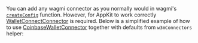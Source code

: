 You can add any wagmi connector as you normally would in wagmi's [`createConfig`](https://wagmi.sh/react/config) function. However, for AppKit to work correctly [WalletConnectConnector](https://wagmi.sh/react/connectors/walletConnect) is required.
Below is a simplified example of how to use [CoinbaseWalletConnector](https://wagmi.sh/react/connectors/coinbaseWallet) together with defaults from `w3mConnectors` helper:
